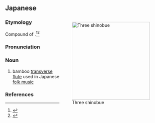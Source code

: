 ==Japanese==
<div style="float:right;">
{{wikipedia|lang=ja}}
{{wikipedia|Shinobue}}
[[Image:Shinobue 3types.jpg|thumb|right|250px|Three shinobue]]
</div>
{{ja-kanjitab|しの|ふえ|k2=ぶえ|yomi=k|r=y}}

===Etymology===
Compound of {{compound|lang=ja|sort=しのぶえ|篠|tr1=shino|t1=a type of bamboo|笛|tr2=fue|t2=flute}}.<ref name="KDJ">{{R:Kokugo Dai Jiten}}</ref><ref name="DJR">{{R:Daijirin}}</ref> {{rendaku2|sort=しのぶえ|fue|bue}}

===Pronunciation===
{{ja-pron|yomi=k|しのぶえ|acc=0|acc_ref=DJR|acc2=3|acc2_ref=DJR}}

===Noun===
{{ja-noun|しのぶえ}}

# {{lb|ja|sort=しのぶえ|musical instrument}} bamboo [[transverse]] [[flute]] used in Japanese [[folk music]]

===References===
<references/>